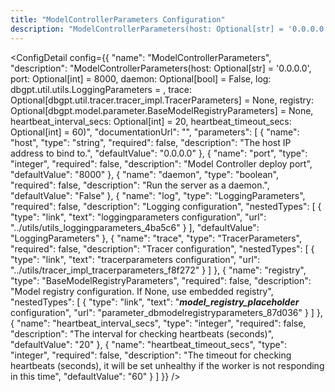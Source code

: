```yaml
---
title: "ModelControllerParameters Configuration"
description: "ModelControllerParameters(host: Optional[str] = '0.0.0.0', port: Optional[int] = 8000, daemon: Optional[bool] = False, log: dbgpt.util.utils.LoggingParameters = <factory>, trace: Optional[dbgpt.util.tracer.tracer_impl.TracerParameters] = None, registry: Optional[dbgpt.model.parameter.BaseModelRegistryParameters] = None, heartbeat_interval_secs: Optional[int] = 20, heartbeat_timeout_secs: Optional[int] = 60)"
---
```



<ConfigDetail config={{
  "name": "ModelControllerParameters",
  "description": "ModelControllerParameters(host: Optional[str] = '0.0.0.0', port: Optional[int] = 8000, daemon: Optional[bool] = False, log: dbgpt.util.utils.LoggingParameters = <factory>, trace: Optional[dbgpt.util.tracer.tracer_impl.TracerParameters] = None, registry: Optional[dbgpt.model.parameter.BaseModelRegistryParameters] = None, heartbeat_interval_secs: Optional[int] = 20, heartbeat_timeout_secs: Optional[int] = 60)",
  "documentationUrl": "",
  "parameters": [
    {
      "name": "host",
      "type": "string",
      "required": false,
      "description": "The host IP address to bind to.",
      "defaultValue": "0.0.0.0"
    },
    {
      "name": "port",
      "type": "integer",
      "required": false,
      "description": "Model Controller deploy port",
      "defaultValue": "8000"
    },
    {
      "name": "daemon",
      "type": "boolean",
      "required": false,
      "description": "Run the server as a daemon.",
      "defaultValue": "False"
    },
    {
      "name": "log",
      "type": "LoggingParameters",
      "required": false,
      "description": "Logging configuration",
      "nestedTypes": [
        {
          "type": "link",
          "text": "loggingparameters configuration",
          "url": "../utils/utils_loggingparameters_4ba5c6"
        }
      ],
      "defaultValue": "LoggingParameters"
    },
    {
      "name": "trace",
      "type": "TracerParameters",
      "required": false,
      "description": "Tracer configuration",
      "nestedTypes": [
        {
          "type": "link",
          "text": "tracerparameters configuration",
          "url": "../utils/tracer_impl_tracerparameters_f8f272"
        }
      ]
    },
    {
      "name": "registry",
      "type": "BaseModelRegistryParameters",
      "required": false,
      "description": "Model registry configuration. If None, use embedded registry",
      "nestedTypes": [
        {
          "type": "link",
          "text": "___model_registry_placeholder___ configuration",
          "url": "parameter_dbmodelregistryparameters_87d036"
        }
      ]
    },
    {
      "name": "heartbeat_interval_secs",
      "type": "integer",
      "required": false,
      "description": "The interval for checking heartbeats (seconds)",
      "defaultValue": "20"
    },
    {
      "name": "heartbeat_timeout_secs",
      "type": "integer",
      "required": false,
      "description": "The timeout for checking heartbeats (seconds), it will be set unhealthy if the worker is not responding in this time",
      "defaultValue": "60"
    }
  ]
}} />

